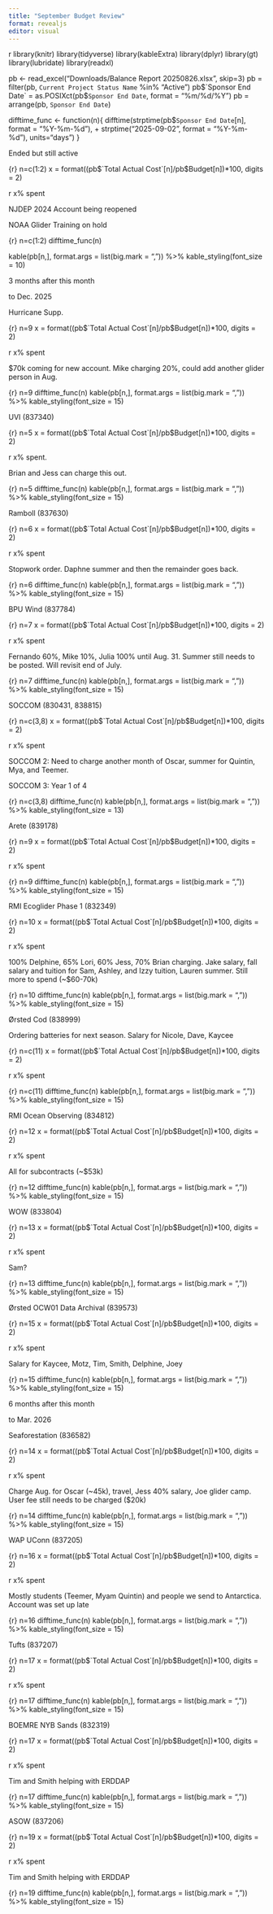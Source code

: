```yaml
---
title: "September Budget Review"
format: revealjs
editor: visual
---
```


{r}
library(knitr)
library(tidyverse)
library(kableExtra)
library(dplyr)
library(gt)
library(lubridate)
library(readxl)

pb <- read_excel("Downloads/Balance Report 20250826.xlsx", skip=3)
pb = filter(pb, `Current Project Status Name` %in% "Active") 
pb$`Sponsor End Date` = as.POSIXct(pb$`Sponsor End Date`, format = "%m/%d/%Y")
pb = arrange(pb, `Sponsor End Date`)

difftime_func <- function(n){
    difftime(strptime(pb$`Sponsor End Date`[n], format = "%Y-%m-%d"), 
             + strptime("2025-09-02", format = "%Y-%m-%d"), 
             units="days")
  }

Ended but still active

{r}
n=c(1:2)
x = format((pb$`Total Actual Cost`[n]/pb$Budget[n])*100, digits = 2)

r x% spent

NJDEP 2024 Account being reopened

NOAA Glider Training on hold

{r}
n=c(1:2)
difftime_func(n)

kable(pb[n,], format.args = list(big.mark = ",")) %>%
  kable_styling(font_size = 10)

3 months after this month

to Dec. 2025

Hurricane Supp.

{r}
n=9
x = format((pb$`Total Actual Cost`[n]/pb$Budget[n])*100, digits = 2)

r x% spent

$70k coming for new account. Mike charging 20%, could add another glider person in Aug.

{r}
n=9
difftime_func(n)
kable(pb[n,], format.args = list(big.mark = ",")) %>%
  kable_styling(font_size = 15)

UVI (837340)

{r}
n=5
x = format((pb$`Total Actual Cost`[n]/pb$Budget[n])*100, digits = 2)

r x% spent.

Brian and Jess can charge this out.

{r}
n=5
difftime_func(n)
kable(pb[n,], format.args = list(big.mark = ",")) %>%
  kable_styling(font_size = 15)

Ramboll (837630)

{r}
n=6
x = format((pb$`Total Actual Cost`[n]/pb$Budget[n])*100, digits = 2)

r x% spent

Stopwork order. Daphne summer and then the remainder goes back.

{r}
n=6
difftime_func(n)
kable(pb[n,], format.args = list(big.mark = ",")) %>%
  kable_styling(font_size = 15)

BPU Wind (837784)

{r}
n=7
x = format((pb$`Total Actual Cost`[n]/pb$Budget[n])*100, digits = 2)

r x% spent

Fernando 60%, Mike 10%, Julia 100% until Aug. 31. Summer still needs to be posted. Will revisit end of July.

{r}
n=7
difftime_func(n)
kable(pb[n,], format.args = list(big.mark = ",")) %>%
  kable_styling(font_size = 15)

SOCCOM (830431, 838815)

{r}
n=c(3,8)
x = format((pb$`Total Actual Cost`[n]/pb$Budget[n])*100, digits = 2)

r x% spent

SOCCOM 2: Need to charge another month of Oscar, summer for Quintin, Mya, and Teemer.

SOCCOM 3: Year 1 of 4

{r}
n=c(3,8)
difftime_func(n)
kable(pb[n,], format.args = list(big.mark = ",")) %>%
  kable_styling(font_size = 13) 

Arete (839178)

{r}
n=9
x = format((pb$`Total Actual Cost`[n]/pb$Budget[n])*100, digits = 2)

r x% spent

{r}
n=9
difftime_func(n)
kable(pb[n,], format.args = list(big.mark = ",")) %>%
  kable_styling(font_size = 15)

RMI Ecoglider Phase 1 (832349)

{r}
n=10
x = format((pb$`Total Actual Cost`[n]/pb$Budget[n])*100, digits = 2)

r x% spent

100% Delphine, 65% Lori, 60% Jess, 70% Brian charging. Jake salary, fall salary and tuition for Sam, Ashley, and Izzy tuition, Lauren summer. Still more to spend (~$60-70k)

{r}
n=10
difftime_func(n)
kable(pb[n,], format.args = list(big.mark = ",")) %>%
  kable_styling(font_size = 15)

Ørsted Cod (838999)

Ordering batteries for next season. Salary for Nicole, Dave, Kaycee

{r}
n=c(11)
x = format((pb$`Total Actual Cost`[n]/pb$Budget[n])*100, digits = 2)

r x% spent

{r}
n=c(11)
difftime_func(n)
kable(pb[n,], format.args = list(big.mark = ",")) %>%
  kable_styling(font_size = 15)

RMI Ocean Observing (834812)

{r}
n=12
x = format((pb$`Total Actual Cost`[n]/pb$Budget[n])*100, digits = 2)

r x% spent

All for subcontracts (~$53k)

{r}
n=12
difftime_func(n)
kable(pb[n,], format.args = list(big.mark = ",")) %>%
  kable_styling(font_size = 15)

WOW (833804)

{r}
n=13
x = format((pb$`Total Actual Cost`[n]/pb$Budget[n])*100, digits = 2)

r x% spent

Sam?

{r}
n=13
difftime_func(n)
kable(pb[n,], format.args = list(big.mark = ",")) %>%
  kable_styling(font_size = 15)

Ørsted OCW01 Data Archival (839573)

{r}
n=15
x = format((pb$`Total Actual Cost`[n]/pb$Budget[n])*100, digits = 2)

r x% spent

Salary for Kaycee, Motz, Tim, Smith, Delphine, Joey

{r}
n=15
difftime_func(n)
kable(pb[n,], format.args = list(big.mark = ",")) %>%
  kable_styling(font_size = 15)

6 months after this month

to Mar. 2026

Seaforestation (836582)

{r}
n=14
x = format((pb$`Total Actual Cost`[n]/pb$Budget[n])*100, digits = 2)

r x% spent

Charge Aug. for Oscar (~45k), travel, Jess 40% salary, Joe glider camp. User fee still needs to be charged ($20k)

{r}
n=14
difftime_func(n)
kable(pb[n,], format.args = list(big.mark = ",")) %>%
  kable_styling(font_size = 15)

WAP UConn (837205)

{r}
n=16
x = format((pb$`Total Actual Cost`[n]/pb$Budget[n])*100, digits = 2)

r x% spent

Mostly students (Teemer, Myam Quintin) and people we send to Antarctica. Account was set up late

{r}
n=16
difftime_func(n)
kable(pb[n,], format.args = list(big.mark = ",")) %>%
  kable_styling(font_size = 15)

Tufts (837207)

{r}
n=17
x = format((pb$`Total Actual Cost`[n]/pb$Budget[n])*100, digits = 2)

r x% spent

{r}
n=17
difftime_func(n)
kable(pb[n,], format.args = list(big.mark = ",")) %>%
  kable_styling(font_size = 15)

BOEMRE NYB Sands (832319)

{r}
n=17
x = format((pb$`Total Actual Cost`[n]/pb$Budget[n])*100, digits = 2)

r x% spent

Tim and Smith helping with ERDDAP

{r}
n=17
difftime_func(n)
kable(pb[n,], format.args = list(big.mark = ",")) %>%
  kable_styling(font_size = 15)

ASOW (837206) 

{r}
n=19
x = format((pb$`Total Actual Cost`[n]/pb$Budget[n])*100, digits = 2)

r x% spent

Tim and Smith helping with ERDDAP

{r}
n=19
difftime_func(n)
kable(pb[n,], format.args = list(big.mark = ",")) %>%
  kable_styling(font_size = 15)

